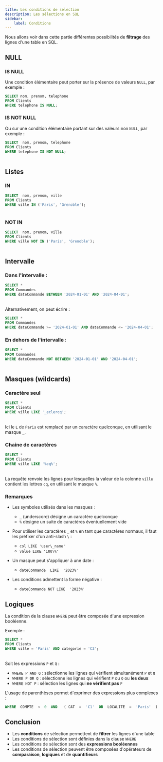```yaml
---
title: Les conditions de sélection
description: Les sélections en SQL
sidebar:
    label: Conditions
---
```



<Slide title="Conditions">

Nous allons voir dans cette partie différentes possibilités de **filtrage** des lignes d'une table en SQL.

</Slide>

## NULL

<Slide title="NULL">

### IS NULL

Une condition élémentaire peut porter sur la présence de valeurs `NULL`, par exemple :

```sql
SELECT nom, prenom, telephone 
FROM Clients 
WHERE telephone IS NULL;
```

<Table
  sqliteDB="public/sample/ecommerce/ecommerce-fr-erd-v2.sqlite"
  title="Clients"
  query="SELECT  nom, prenom, telephone FROM Clients WHERE telephone IS NULL;"
/>

</Slide>
<Slide title="Conditions">

### IS NOT NULL

Ou sur une condition élémentaire portant sur des valeurs non `NULL`, par exemple :

```sql
SELECT  nom, prenom, telephone 
FROM Clients 
WHERE telephone IS NOT NULL;
```

<Table
  sqliteDB="public/sample/ecommerce/ecommerce-fr-erd-v2.sqlite"
  title="Clients"
  query="SELECT nom, prenom, telephone FROM Clients WHERE telephone IS NOT NULL;"
/>


</Slide>

## Listes

<Slide title="Listes">

### IN

```sql
SELECT  nom, prenom, ville 
FROM Clients 
WHERE ville IN ('Paris', 'Grenoble');
```

<Table
  sqliteDB="public/sample/ecommerce/ecommerce-fr-erd-v2.sqlite"
  title="Clients"
  query="SELECT nom, prenom, ville FROM Clients WHERE ville IN ('Paris', 'Grenoble');"
/>

</Slide>

<Slide title="Listes">

### NOT IN

```sql
SELECT  nom, prenom, ville 
FROM Clients 
WHERE ville NOT IN ('Paris', 'Grenoble');
```

<Table
  sqliteDB="public/sample/ecommerce/ecommerce-fr-erd-v2.sqlite"
  title="Clients"
  query="SELECT nom, prenom, ville FROM Clients WHERE ville NOT IN ('Paris', 'Grenoble');"
/>

</Slide>

## Intervalle

<Slide title="Intervalle">

### Dans l'intervalle :

```sql
SELECT * 
FROM Commandes 
WHERE dateCommande BETWEEN '2024-01-01' AND '2024-04-01';
```

<Table
  sqliteDB="public/sample/ecommerce/ecommerce-fr-erd-v2.sqlite"
  title="Commandes"
  query="SELECT * FROM Commandes WHERE dateCommande BETWEEN '2024-01-01' AND '2024-04-01';"
/>

Alternativement, on peut écrire :

```sql
SELECT * 
FROM Commandes 
WHERE dateCommande >= '2024-01-01' AND dateCommande <= '2024-04-01';
```

</Slide>

<Slide title="Intervalle">

### En dehors de l'intervalle :

```sql
SELECT * 
FROM Commandes 
WHERE dateCommande NOT BETWEEN '2024-01-01' AND '2024-04-01';
```

<Table
  sqliteDB="public/sample/ecommerce/ecommerce-fr-erd-v2.sqlite"
  title="Commandes"
  query="SELECT * FROM Commandes WHERE dateCommande NOT BETWEEN '2024-01-01' AND '2024-04-01';"
/>

</Slide>

## Masques (wildcards)

<Slide title="Masques (wildcards)">

### Caractère seul

```sql
SELECT * 
FROM Clients 
WHERE ville LIKE '_eclercq';
```

<Table
  sqliteDB="public/sample/ecommerce/ecommerce-fr-erd-v2.sqlite"
  title="Clients"
  query="SELECT * FROM Clients WHERE ville LIKE '_eclercq';"
/>

Ici le `L` de `Paris` est remplacé par un caractère quelconque, en utilisant le masque `_`.

</Slide>
<Slide title="Masques (wildcards)">

### Chaine de caractères

```sql
SELECT * 
FROM Clients 
WHERE ville LIKE '%cq%';
```

<Table
  sqliteDB="public/sample/ecommerce/ecommerce-fr-erd-v2.sqlite"
  title="Clients"
  query="SELECT * FROM Clients WHERE ville LIKE '%cq%';"
/>

La requête renvoie les lignes pour lesquelles la valeur de la colonne `ville` contient les lettres `cq`, en utilisant le masque `%`.

</Slide>
<Slide title="Masques (wildcards)">

### Remarques

* Les symboles utilisés dans les masques :
  * `_` (underscore) désigne un caractère quelconque
  * `%` désigne un suite de caractères éventuellement vide

* Pour utiliser les caractères `_` et `%` en tant que caractères normaux, il faut les préfixer d'un anti-slash `\` :
  * `col LIKE 'user\_name'`
  * `value LIKE '100\%'`

* Un masque peut s'appliquer à une date :
  * `dateCommande  LIKE  '2023%'`

* Les conditions admettent la forme négative :
  * `dateCommande NOT LIKE  '2023%'`

</Slide>
<Slide>

## Logiques

La condition de la clause `WHERE` peut être composée d'une expression booléenne. 

Exemple :

```sql
SELECT * 
FROM Clients 
WHERE ville = 'Paris' AND categorie = 'C3';
```
<Table
  sqliteDB="public/sample/ecommerce/ecommerce-fr-erd-v2.sqlite"
  title="Clients"
  query="SELECT * FROM Clients WHERE ville = 'Paris' AND categorie = 'C3'"
/>

Soit les expressions `P` et `Q` : 
  * `WHERE P AND Q` : sélectionne les lignes qui vérifient simultanément `P` et `Q`
  * `WHERE P OR Q` : sélectionne les lignes qui vérifient `P` ou `Q` ou **les deux**
  * `WHERE NOT P` : sélection les lignes qui **ne vérifient pas** `P`

L'usage de parenthèses permet d'exprimer des expressions plus complexes :
  
```sql
WHERE  COMPTE  <  0  AND   ( CAT  =  'C1'  OR  LOCALITE  =  'Paris'  )
```

</Slide>
<Slide>

## Conclusion

* Les **conditions** de sélection permettent de **filtrer** les lignes d'une table
* Les conditions de sélection sont définies dans la clause `WHERE`
* Les conditions de sélection sont des **expressions booléennes**
* Les conditions de sélection peuvent être composées d'opérateurs de **comparaison**, **logiques** et de **quantifieurs**


</Slide>
